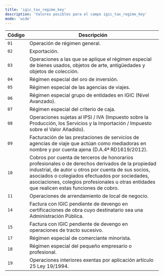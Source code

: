 ```yaml
---
title: 'igic_tax_regime_key'
description: 'Valores posibles para el campo igic_tax_regime_key'
mode: 'wide'
---
```


| Código | Descripción                                                                                                                                                                                                                                                                                              |
|--------|----------------------------------------------------------------------------------------------------------------------------------------------------------------------------------------------------------------------------------------------------------------------------------------------------------|
| `01`   | Operación de régimen general.                                                                                                                                                                                                                                                                            |
| `02`   | Exportación.                                                                                                                                                                                                                                                                                             |
| `03`   | Operaciones a las que se aplique el régimen especial de bienes usados, objetos de arte, antigüedades y objetos de colección.                                                                                                                                                                             |
| `04`   | Régimen especial del oro de inversión.                                                                                                                                                                                                                                                                   |
| `05`   | Régimen especial de las agencias de viajes.                                                                                                                                                                                                                                                              |
| `06`   | Régimen especial grupo de entidades en IGIC (Nivel Avanzado).                                                                                                                                                                                                                                            |
| `07`   | Régimen especial del criterio de caja.                                                                                                                                                                                                                                                                   |
| `08`   | Operaciones sujetas al IPSI / IVA (Impuesto sobre la Producción, los Servicios y la Importación / Impuesto sobre el Valor Añadido).                                                                                                                                                                      |
| `09`   | Facturación de las prestaciones de servicios de agencias de viaje que actúan como mediadoras en nombre y por cuenta ajena (D.A.4ª RD1619/2012).                                                                                                                                                          |
| `10`   | Cobros por cuenta de terceros de honorarios profesionales o de derechos derivados de la propiedad industrial, de autor u otros por cuenta de sus socios, asociados o colegiados efectuados por sociedades, asociaciones, colegios profesionales u otras entidades que realicen estas funciones de cobro. |
| `11`   | Operaciones de arrendamiento de local de negocio.                                                                                                                                                                                                                                                        |
| `14`   | Factura con IGIC pendiente de devengo en certificaciones de obra cuyo destinatario sea una Administración Pública.                                                                                                                                                                                       |
| `15`   | Factura con IGIC pendiente de devengo en operaciones de tracto sucesivo.                                                                                                                                                                                                                                 |
| `17`   | Régimen especial de comerciante minorista.                                                                                                                                                                                                                                                               |
| `18`   | Régimen especial del pequeño empresario o profesional.                                                                                                                                                                                                                                                   |
| `19`   | Operaciones interiores exentas por aplicación artículo 25 Ley 19/1994.                                                                                                                                                                                                                                   |
